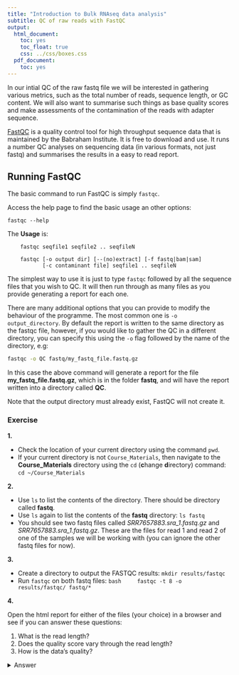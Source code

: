 ```yaml
---
title: "Introduction to Bulk RNAseq data analysis"
subtitle: QC of raw reads with FastQC
output:
  html_document:
    toc: yes
    toc_float: true
    css: ../css/boxes.css
  pdf_document:
    toc: yes
---
```


In our intial QC of the raw fastq file we will be interested in gathering
various metrics, such as the total number of reads, sequence length, or GC
content.  We will also want to summarise such things as base quality scores and
make assessments of the contamination of the reads with adapter sequence. 

[FastQC](https://www.bioinformatics.babraham.ac.uk/projects/fastqc/) is a
quality control tool for high throughput sequence data that is maintained
by the Babraham Institute. It is free to download and use. It runs a number
QC analyses on sequencing data (in various formats, not just fastq) and 
summarises the results in a easy to read report.

## Running FastQC

The basic command to run FastQC is simply `fastqc`. 

Access the help page to find the basic usage an other options:

`fastqc --help`

The **Usage** is:

```
	fastqc seqfile1 seqfile2 .. seqfileN

    fastqc [-o output dir] [--(no)extract] [-f fastq|bam|sam]
           [-c contaminant file] seqfile1 .. seqfileN
```

The simplest way to use it is just to type `fastqc` followed by all the sequence 
files that you wish to QC. It will then run through as many files as you provide 
generating a report for each one.

There are many additional options that you can provide to modify the behaviour
of the programme. The most common one is `-o output_directory`. By default the
report is written to the same directory as the fastqc file, however, if you
would like to gather the QC in a different directory, you can specify this
using the `-o` flag followed by the name of the directory, e.g:

```bash
fastqc -o QC fastq/my_fastq_file.fastq.gz
```

In this case the above command will generate a report for the file
**my_fastq_file.fastq.gz**, which is in the folder **fastq**, and will have the
report written into a directory called **QC**.

Note that the output directory must already exist, FastQC will not create it.

### Exercise

:::exercise

**1.** 

* Check the location of your current directory using the command `pwd`.
* If your current directory is not `Course_Materials`, then navigate to the **Course_Materials** directory using the `cd` (**c**hange **d**irectory) command: `cd ~/Course_Materials`

**2.** 

- Use `ls` to list the contents of the directory. There should be directory called **fastq**. 
- Use `ls` again to list the contents of the **fastq** directory: `ls fastq`
- You should see two fastq files called *SRR7657883.sra_1.fastq.gz* and *SRR7657883.sra_1.fastq.gz*. These are the files for read 1 and read 2 of one of the samples we will be working with (you can ignore the other fastq files for now).

**3.** 

- Create a directory to output the FASTQC results: `mkdir results/fastqc`
- Run `fastqc` on both fastq files: 
    ```bash
    fastqc -t 8 -o results/fastqc/ fastq/*
    ```

**4.** 

Open the html report for either of the files (your choice) in a browser and see if you can answer these questions:

1. What is the read length?
2. Does the quality score vary through the read length?
3. How is the data's quality?

<details><summary>Answer</summary>

**1.**

In our case, running `pwd` gave: 

```
/home/ubuntu
```

This suggests we are in our home directory (our username was "ubuntu"). 
So, we need to navigate to our "Course_Materials" directory with: 

```bash
cd ~/Course_Materials
```

**2.**

Once we're in that directory, we ran `ls`, which showed: 

```
AnnotationHubCache  bam   fastq    picard      salmon          small_bams
RObjects            data  metrics  references  salmon_outputs  stats
```

These directories contain several files we will use throghout the course. 
We can the see "fastq" directory mentioned, and we can list its contents: 

```bash
ls fastq
```

```
SRR7657883.sra_1.fastq.gz
SRR7657883.sra_2.fastq.gz
```

These are the two FASTQ files (compressed with the gzip program, thus the `.gz` extension at the end).

**3.**

Running the FASTQC command given, we obtain information about the analysis progress printed on the terminal: 

```
TODO
```

Once the analysis completes, we can see the files generated in the output folder: 

```bash
ls results/fastqc
```

```
TODO
```

**4.**

We can open one of the HTML reports on our browser and answer the questions: 

1. What is the read length?
   * 150 bp 
2. Does the quality score vary through the read length?
   * Yes, the first few bases and the last few bases are typically of lower quality. This is particularly apparent if we look at the QC report for read 2.
3. How is the data's quality?
   * Overall, the quality seems good. 
</details>

:::
